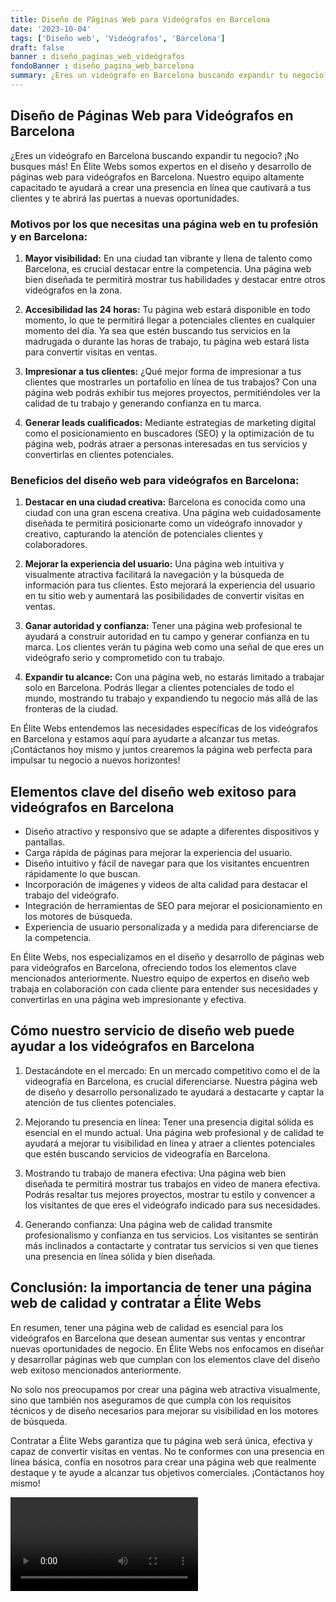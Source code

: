 ```yaml
---
title: Diseño de Páginas Web para Videógrafos en Barcelona
date: '2023-10-04'
tags: ['Diseño web', 'Videógrafos', 'Barcelona']
draft: false
banner : diseño_paginas_web_videógrafos
fondoBanner : diseño_pagina_web_barcelona
summary: ¿Eres un videógrafo en Barcelona buscando expandir tu negocio? ¡No busques más! En Élite Webs somos expertos en el diseño y desarrollo de páginas web para videógrafos en Barcelona. Nuestro equipo altamente capacitado te ayudará a crear una presencia en línea que cautivará a tus clientes y te abrirá las puertas a nuevas oportunidades.
---
```


## Diseño de Páginas Web para Videógrafos en Barcelona

¿Eres un videógrafo en Barcelona buscando expandir tu negocio? ¡No busques más! En Élite Webs somos expertos en el diseño y desarrollo de páginas web para videógrafos en Barcelona. Nuestro equipo altamente capacitado te ayudará a crear una presencia en línea que cautivará a tus clientes y te abrirá las puertas a nuevas oportunidades.

### Motivos por los que necesitas una página web en tu profesión y en Barcelona:

1. **Mayor visibilidad:** En una ciudad tan vibrante y llena de talento como Barcelona, es crucial destacar entre la competencia. Una página web bien diseñada te permitirá mostrar tus habilidades y destacar entre otros videógrafos en la zona.

2. **Accesibilidad las 24 horas:** Tu página web estará disponible en todo momento, lo que te permitirá llegar a potenciales clientes en cualquier momento del día. Ya sea que estén buscando tus servicios en la madrugada o durante las horas de trabajo, tu página web estará lista para convertir visitas en ventas.

3. **Impresionar a tus clientes:** ¿Qué mejor forma de impresionar a tus clientes que mostrarles un portafolio en línea de tus trabajos? Con una página web podrás exhibir tus mejores proyectos, permitiéndoles ver la calidad de tu trabajo y generando confianza en tu marca.

4. **Generar leads cualificados:** Mediante estrategias de marketing digital como el posicionamiento en buscadores (SEO) y la optimización de tu página web, podrás atraer a personas interesadas en tus servicios y convertirlas en clientes potenciales.

### Beneficios del diseño web para videógrafos en Barcelona:

1. **Destacar en una ciudad creativa:** Barcelona es conocida como una ciudad con una gran escena creativa. Una página web cuidadosamente diseñada te permitirá posicionarte como un videógrafo innovador y creativo, capturando la atención de potenciales clientes y colaboradores.

2. **Mejorar la experiencia del usuario:** Una página web intuitiva y visualmente atractiva facilitará la navegación y la búsqueda de información para tus clientes. Esto mejorará la experiencia del usuario en tu sitio web y aumentará las posibilidades de convertir visitas en ventas.

3. **Ganar autoridad y confianza:** Tener una página web profesional te ayudará a construir autoridad en tu campo y generar confianza en tu marca. Los clientes verán tu página web como una señal de que eres un videógrafo serio y comprometido con tu trabajo.

4. **Expandir tu alcance:** Con una página web, no estarás limitado a trabajar solo en Barcelona. Podrás llegar a clientes potenciales de todo el mundo, mostrando tu trabajo y expandiendo tu negocio más allá de las fronteras de la ciudad.

En Élite Webs entendemos las necesidades específicas de los videógrafos en Barcelona y estamos aquí para ayudarte a alcanzar tus metas. ¡Contáctanos hoy mismo y juntos crearemos la página web perfecta para impulsar tu negocio a nuevos horizontes!

<GifSeo />

<Cta />

## Elementos clave del diseño web exitoso para videógrafos en Barcelona 

- Diseño atractivo y responsivo que se adapte a diferentes dispositivos y pantallas.
- Carga rápida de páginas para mejorar la experiencia del usuario.
- Diseño intuitivo y fácil de navegar para que los visitantes encuentren rápidamente lo que buscan.
- Incorporación de imágenes y videos de alta calidad para destacar el trabajo del videógrafo.
- Integración de herramientas de SEO para mejorar el posicionamiento en los motores de búsqueda.
- Experiencia de usuario personalizada y a medida para diferenciarse de la competencia.

En Élite Webs, nos especializamos en el diseño y desarrollo de páginas web para videógrafos en Barcelona, ofreciendo todos los elementos clave mencionados anteriormente. Nuestro equipo de expertos en diseño web trabaja en colaboración con cada cliente para entender sus necesidades y convertirlas en una página web impresionante y efectiva.

## Cómo nuestro servicio de diseño web puede ayudar a los videógrafos en Barcelona

1. Destacándote en el mercado: En un mercado competitivo como el de la videografía en Barcelona, es crucial diferenciarse. Nuestra página web de diseño y desarrollo personalizado te ayudará a destacarte y captar la atención de tus clientes potenciales.

2. Mejorando tu presencia en línea: Tener una presencia digital sólida es esencial en el mundo actual. Una página web profesional y de calidad te ayudará a mejorar tu visibilidad en línea y atraer a clientes potenciales que estén buscando servicios de videografía en Barcelona.

3. Mostrando tu trabajo de manera efectiva: Una página web bien diseñada te permitirá mostrar tus trabajos en video de manera efectiva. Podrás resaltar tus mejores proyectos, mostrar tu estilo y convencer a los visitantes de que eres el videógrafo indicado para sus necesidades.

4. Generando confianza: Una página web de calidad transmite profesionalismo y confianza en tus servicios. Los visitantes se sentirán más inclinados a contactarte y contratar tus servicios si ven que tienes una presencia en línea sólida y bien diseñada.

## Conclusión: la importancia de tener una página web de calidad y contratar a Élite Webs

En resumen, tener una página web de calidad es esencial para los videógrafos en Barcelona que desean aumentar sus ventas y encontrar nuevas oportunidades de negocio. En Élite Webs nos enfocamos en diseñar y desarrollar páginas web que cumplan con los elementos clave del diseño web exitoso mencionados anteriormente.

No solo nos preocupamos por crear una página web atractiva visualmente, sino que también nos aseguramos de que cumpla con los requisitos técnicos y de diseño necesarios para mejorar su visibilidad en los motores de búsqueda.

Contratar a Élite Webs garantiza que tu página web será única, efectiva y capaz de convertir visitas en ventas. No te conformes con una presencia en línea básica, confía en nosotros para crear una página web que realmente destaque y te ayude a alcanzar tus objetivos comerciales. ¡Contáctanos hoy mismo!

<Video />

<CtaBot job='Videógrafos' city='Barcelona'/>

<Gmaps query='Barcelona+españa+maps' />
